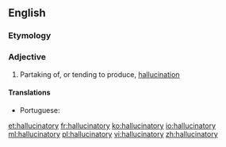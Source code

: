==English==

===Etymology===
{{rfe|lang=en}}

===Adjective===
{{en-adj}}

# Partaking of, or tending to produce, [[hallucination]]

====Translations====
{{trans-top|tending to produce hallucination}}
* Portuguese: {{t|pt|alucinatório}}
{{trans-mid}}
{{trans-bottom}}

[[et:hallucinatory]]
[[fr:hallucinatory]]
[[ko:hallucinatory]]
[[io:hallucinatory]]
[[ml:hallucinatory]]
[[pl:hallucinatory]]
[[vi:hallucinatory]]
[[zh:hallucinatory]]